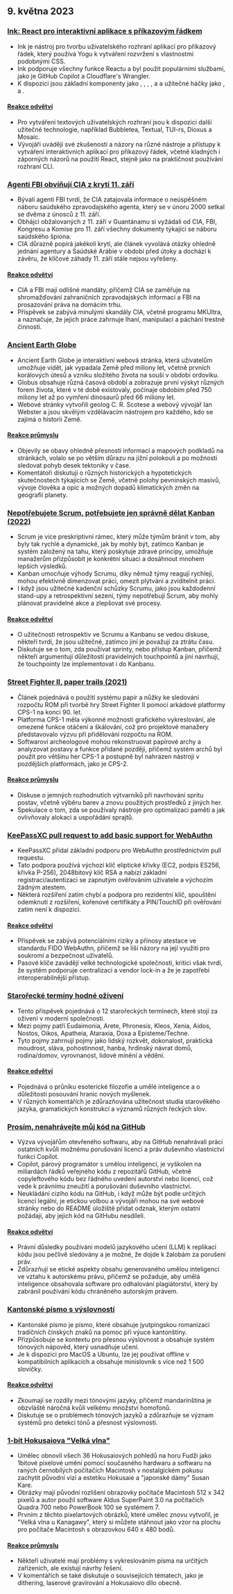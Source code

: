 

<CallToAction />

<Steps>

## 9. května 2023

### [Ink: React pro interaktivní aplikace s příkazovým řádkem](https://github.com/vadimdemedes/ink)

- Ink je nástroj pro tvorbu uživatelského rozhraní aplikací pro příkazový řádek, který používá Yogu k vytváření rozvržení s vlastnostmi podobnými CSS.
- Ink podporuje všechny funkce Reactu a byl použit populárními službami, jako je GitHub Copilot a Cloudflare's Wrangler.
- K dispozici jsou základní komponenty jako <Box>, <Text>, <Newline>, <Spacer>, <Static> a <Transform> a užitečné háčky jako <useInput>, <useStdin> a <useFocus>.

#### [Reakce odvětví](http://news.ycombinator.com/item?id=35863837)

- Pro vytváření textových uživatelských rozhraní jsou k dispozici další užitečné technologie, například Bubbletea, Textual, TUI-rs, Dioxus a Mosaic.
- Vývojáři uvádějí své zkušenosti a názory na různé nástroje a přístupy k vytváření interaktivních aplikací pro příkazový řádek, včetně kladných i záporných názorů na použití React, stejně jako na praktičnost používání rozhraní CLI.

### [Agenti FBI obviňují CIA z krytí 11. září](https://www.spytalk.co/p/exclusive-fbi-agents-accuse-cia-of)

- Bývalí agenti FBI tvrdí, že CIA zatajovala informace o neúspěšném náboru saúdského zpravodajského agenta, který se v únoru 2000 setkal se dvěma z únosců z 11. září.
- Obhájci obžalovaných z 11. září v Guantánamu si vyžádali od CIA, FBI, Kongresu a Komise pro 11. září všechny dokumenty týkající se náboru saúdského špiona.
- CIA důrazně popírá jakékoli krytí, ale článek vyvolává otázky ohledně jednání agentury a Saúdské Arábie v období před útoky a dochází k závěru, že klíčové záhady 11. září stále nejsou vyřešeny.

#### [Reakce odvětví](http://news.ycombinator.com/item?id=35862656)

- CIA a FBI mají odlišné mandáty, přičemž CIA se zaměřuje na shromažďování zahraničních zpravodajských informací a FBI na prosazování práva na domácím trhu.
- Příspěvek se zabývá minulými skandály CIA, včetně programu MKUltra, a naznačuje, že jejich práce zahrnuje lhaní, manipulaci a páchání trestné činnosti.

### [Ancient Earth Globe](https://dinosaurpictures.org/ancient-earth/#470)

- Ancient Earth Globe je interaktivní webová stránka, která uživatelům umožňuje vidět, jak vypadala Země před miliony let, včetně prvních korálových útesů a vzniku složitého života na souši v období ordoviku.
- Globus obsahuje různá časová období a zobrazuje první výskyt různých forem života, které v té době existovaly, počínaje obdobím před 750 miliony let až po vymření dinosaurů před 66 miliony let.
- Webové stránky vytvořili geolog C. R. Scotese a webový vývojář Ian Webster a jsou skvělým vzdělávacím nástrojem pro každého, kdo se zajímá o historii Země.

#### [Reakce průmyslu](http://news.ycombinator.com/item?id=35856820)

- Objevily se obavy ohledně přesnosti informací a mapových podkladů na stránkách, volalo se po větším důrazu na jižní polokouli a po možnosti sledovat pohyb desek tektoniky v čase.
- Komentátoři diskutují o různých historických a hypotetických skutečnostech týkajících se Země, včetně polohy pevninských masivů, vývoje člověka a opic a možných dopadů klimatických změn na geografii planety.

### [Nepotřebujete Scrum, potřebujete jen správně dělat Kanban (2022)](https://lucasfcosta.com/2022/10/02/scrum-versus-kanban.html)

- Scrum je více preskriptivní rámec, který může týmům bránit v tom, aby byly tak rychlé a dynamické, jak by mohly být, zatímco Kanban je systém založený na tahu, který poskytuje zdravé principy, umožňuje manažerům přizpůsobit je konkrétní situaci a dosáhnout mnohem lepších výsledků.
- Kanban umocňuje výhody Scrumu, díky němuž týmy reagují rychleji, mohou efektivně dimenzovat práci, omezit plýtvání a zviditelnit práci.
- I když jsou užitečné kadenční schůzky Scrumu, jako jsou každodenní stand-upy a retrospektivní sezení, týmy nepotřebují Scrum, aby mohly plánovat pravidelné akce a zlepšovat své procesy.

#### [Reakce odvětví](http://news.ycombinator.com/item?id=35857463)

- O užitečnosti retrospektiv ve Scrumu a Kanbanu se vedou diskuse, někteří tvrdí, že jsou užitečné, zatímco jiní je považují za ztrátu času.
- Diskutuje se o tom, zda používat sprinty, nebo přístup Kanban, přičemž někteří argumentují důležitostí pravidelných touchpointů a jiní navrhují, že touchpointy lze implementovat i do Kanbanu.

### [Street Fighter II, paper trails (2021)](https://fabiensanglard.net/sf2_sheets/index.html)

- Článek pojednává o použití systému papír a nůžky ke sledování rozpočtu ROM při tvorbě hry Street Fighter II pomocí arkádové platformy CPS-1 na konci 90. let.
- Platforma CPS-1 měla výkonné možnosti grafického vykreslování, ale omezené funkce otáčení a škálování, což pro projektové manažery představovalo výzvu při přidělování rozpočtu na ROM.
- Softwaroví archeologové mohou rekonstruovat papírové archy a analyzovat postavy a funkce přidané později, přičemž systém archů byl použit pro většinu her CPS-1 a postupně byl nahrazen nástroji v pozdějších platformách, jako je CPS-2.

#### [Reakce průmyslu](http://news.ycombinator.com/item?id=35859338)

- Diskuse o jemných rozhodnutích výtvarníků při navrhování spritu postav, včetně výběru barev a znovu použitých prostředků z jiných her.
- Spekulace o tom, zda se používaly nástroje pro optimalizaci paměti a jak ovlivňovaly alokaci a uspořádání sprajtů.

### [KeePassXC pull request to add basic support for WebAuthn](https://github.com/keepassxreboot/keepassxc/pull/8825)

- KeePassXC přidal základní podporu pro WebAuthn prostřednictvím pull requestu.
- Tato podpora používá výchozí klíč eliptické křivky (EC2, podpis ES256, křivka P-256), 2048bitový klíč RSA a nabízí základní registraci/autentizaci se zapnutým ověřováním uživatele a výchozím žádným atestem.
- Některá rozšíření zatím chybí a podpora pro rezidentní klíč, spouštění odemknutí z rozšíření, kořenové certifikáty a PIN/TouchID při ověřování zatím není k dispozici.

#### [Reakce odvětví](http://news.ycombinator.com/item?id=35859877)

- Příspěvek se zabývá potenciálními riziky a přínosy atestace ve standardu FIDO WebAuthn, přičemž se liší názory na její využití pro soukromí a bezpečnost uživatelů.
- Pasové klíče zavádějí velké technologické společnosti, kritici však tvrdí, že systém podporuje centralizaci a vendor lock-in a že je zapotřebí interoperabilnější přístup.

### [Starořecké termíny hodné oživení](https://classicalwisdom.substack.com/p/12-ancient-greek-terms-that-should)

- Tento příspěvek pojednává o 12 starořeckých termínech, které stojí za oživení v moderní společnosti.
- Mezi pojmy patří Eudaimonia, Arete, Phronesis, Kleos, Xenia, Aidos, Nostos, Oikos, Apatheia, Ataraxia, Doxa a Episteme/Techne.
- Tyto pojmy zahrnují pojmy jako lidský rozkvět, dokonalost, praktická moudrost, sláva, pohostinnost, hanba, hrdinský návrat domů, rodina/domov, vyrovnanost, lidové mínění a vědění.

#### [Reakce odvětví](http://news.ycombinator.com/item?id=35867935)

- Pojednává o průniku esoterické filozofie a umělé inteligence a o důležitosti posouvání hranic nových myšlenek.
- V různých komentářích je zdůrazňována užitečnost studia starověkého jazyka, gramatických konstrukcí a významů různých řeckých slov.

### [Prosím, nenahrávejte můj kód na GitHub](https://nogithub.codeberg.page/)

- Výzva vývojářům otevřeného softwaru, aby na GitHub nenahrávali práci ostatních kvůli možnému porušování licencí a práv duševního vlastnictví funkcí Copilot.
- Copilot, párový programátor s umělou inteligencí, je vyškolen na miliardách řádků veřejného kódu z repozitářů GitHub, včetně copyleftového kódu bez řádného uvedení autorství nebo licencí, což vede k právnímu zneužití a porušování duševního vlastnictví.
- Neukládání cizího kódu na GitHub, i když může být podle určitých licencí legální, je etickou volbou a vývojáři mohou na své webové stránky nebo do README úložiště přidat odznak, kterým ostatní požádají, aby jejich kód na GitHubu nesdíleli.

#### [Reakce odvětví](http://news.ycombinator.com/item?id=35859142)

- Právní důsledky používání modelů jazykového učení (LLM) k replikaci kódu jsou pečlivě sledovány a je možné, že dojde k žalobám za porušení práv.
- Zdůrazňují se etické aspekty obsahu generovaného umělou inteligencí ve vztahu k autorskému právu, přičemž se požaduje, aby umělá inteligence obsahovala software pro odhalování plagiátorství, který by zabránil používání kódu chráněného autorským právem.

### [Kantonské písmo s výslovností](https://visual-fonts.com/)

- Kantonské písmo je písmo, které obsahuje jyutpingskou romanizaci tradičních čínských znaků na pomoc při výuce kantonštiny.
- Přizpůsobuje se kontextu pro přesnou výslovnost a obsahuje systém tónových nápověd, který usnadňuje učení.
- Je k dispozici pro MacOS a Ubuntu, lze jej používat offline v kompatibilních aplikacích a obsahuje minislovník s více než 1 500 slovíčky.

#### [Reakce odvětví](http://news.ycombinator.com/item?id=35867275)

- Zkoumají se rozdíly mezi tónovými jazyky, přičemž mandarínština je obzvláště náročná kvůli velkému množství homofonů.
- Diskutuje se o problémech tónových jazyků a zdůrazňuje se význam systémů pro detekci tónů a přesnost výslovnosti.

### [1-bit Hokusaiova "Velká vlna"](https://www.hypertalking.com/2023/05/08/1-bit-pixel-art-of-hokusais-the-great-wave-off-kanagawa/)

- Umělec obnovil všech 36 Hokusaiových pohledů na horu Fudži jako 1bitové pixelové umění pomocí současného hardwaru a softwaru na raných černobílých počítačích Macintosh v nostalgickém pokusu zachytit původní vizi a estetiku Hokusaie a "japonské dámy" Susan Kare.
- Obrázky mají původní rozlišení obrazovky počítače Macintosh 512 x 342 pixelů a autor použil software Aldus SuperPaint 3.0 na počítačích Quadra 700 nebo PowerBook 100 se systémem 7.
- Prvním z těchto pixelartových obrázků, které umělec znovu vytvořil, je "Velká vlna u Kanagawy", který si můžete stáhnout jako vzor na plochu pro počítače Macintosh s obrazovkou 640 x 480 bodů.

#### [Reakce průmyslu](http://news.ycombinator.com/item?id=35866283)

- Někteří uživatelé mají problémy s vykreslováním písma na určitých zařízeních, ale existují návrhy řešení.
- V komentářích se také diskutuje o souvisejících tématech, jako je dithering, laserové gravírování a Hokusaiovo dílo obecně.

</Steps>
